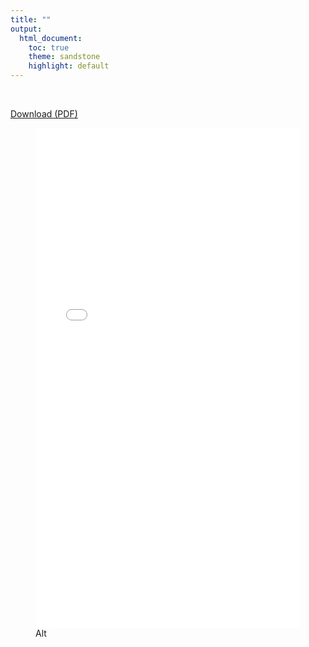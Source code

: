 ```yaml
---
title: ""
output:
  html_document:
    toc: true
    theme: sandstone
    highlight: default
---
```


<br>

[Download (PDF) ](https://www.dropbox.com/s/ml6bs9wtbemr7zc/AJohnWoodill_CV.pdf?dl=1)

![Alt](images/AJohnWoodill_CV.pdf){width=100% height=800}





<script>
  (function(i,s,o,g,r,a,m){i['GoogleAnalyticsObject']=r;i[r]=i[r]||function(){
  (i[r].q=i[r].q||[]).push(arguments)},i[r].l=1*new Date();a=s.createElement(o),
  m=s.getElementsByTagName(o)[0];a.async=1;a.src=g;m.parentNode.insertBefore(a,m)
  })(window,document,'script','https://www.google-analytics.com/analytics.js','ga');

  ga('create', 'UA-61017136-2', 'auto');
  ga('send', 'pageview');

</script>
